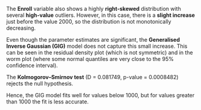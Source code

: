 The **Enroll** variable also shows a highly **right-skewed** distribution with several **high-value** outliers. However, in this case, there is a **slight increase** just before the value 2000, so the distribution is not monotonically decreasing.

Even though the parameter estimates are significant, the **Generalised Inverse Gaussian (GIG)** model does not capture this small increase. This can be seen in the residual density plot (which is not symmetric) and in the worm plot (where some normal quantiles are very close to the 95% confidence interval).

The **Kolmogorov–Smirnov test** (D = 0.081749, p-value = 0.0008482) rejects the null hypothesis.

Hence, the GIG model fits well for values below 1000, but for values greater than 1000 the fit is less accurate.